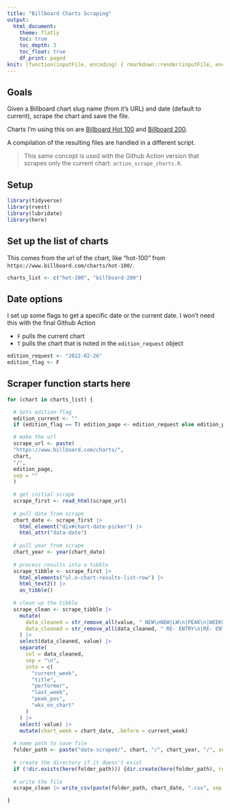 ```yaml
---
title: "Billboard Charts Scraping"
output:
  html_document:
    theme: flatly
    toc: true
    toc_depth: 3
    toc_float: true
    df_print: paged
knit: (function(inputFile, encoding) { rmarkdown::render(inputFile, encoding = encoding, output_dir = "docs") })
---
```


## Goals

Given a Billboard chart slug name (from it's URL) and date (default to current), scrape the chart and save the file.

Charts I'm using this on are [Billboard Hot 100](https://www.billboard.com/charts/hot-100/) and [Billboard 200](https://www.billboard.com/charts/billboard-200/).

A compilation of the resulting files are handled in a different script.

> This same concept is used with the Github Action version that scrapes only the current chart: `action_scrape_charts.R`.

## Setup

```r
library(tidyverse)
library(rvest)
library(lubridate)
library(here)
```


## Set up the list of charts

This comes from the url of the chart, like "hot-100" from `https://www.billboard.com/charts/hot-100/`.

```r
charts_list <- c("hot-100", "billboard-200")
```

## Date options

I set up some flags to get a specific date or the current date. I won't need this with the final Github Action

- `F` pulls the current chart
- `T` pulls the chart that is noted in the `edition_request` object

```r
edition_request <- "2022-02-26"
edition_flag <- F
```

## Scraper function starts here

```r
for (chart in charts_list) {

  # Sets edition flag
  edition_current <- ""
  if (edition_flag == T) edition_page <- edition_request else edition_page <- edition_current

  # make the url
  scrape_url <- paste(
  "https://www.billboard.com/charts/",
  chart,
  "/",
  edition_page,
  sep = ""
  )
  
  # get initial scrape
  scrape_first <- read_html(scrape_url)
  
  # pull date from scrape
  chart_date <- scrape_first |> 
    html_element("div#chart-date-picker") |> 
    html_attr("data-date")
  
  # pull year from scrape
  chart_year <- year(chart_date)
  
  # process results into a tibble
  scrape_tibble <- scrape_first |> 
    html_elements("ul.o-chart-results-list-row") |> 
    html_text2() |> 
    as_tibble()
  
  # clean up the tibble
  scrape_clean <- scrape_tibble |> 
    mutate(
      data_cleaned = str_remove_all(value, " NEW\nNEW|LW\n|PEAK\n|WEEKS\n"),
      data_cleaned = str_remove_all(data_cleaned, " RE- ENTRY\n|RE- ENTRY|RE-ENTRY")
    ) |> 
    select(data_cleaned, value) |> 
    separate(
      col = data_cleaned,
      sep = "\n",
      into = c(
        "current_week",
        "title",
        "performer",
        "last_week",
        "peak_pos",
        "wks_on_chart"
      )
    ) |> 
    select(-value) |> 
    mutate(chart_week = chart_date, .before = current_week)
  
  # name path to save file
  folder_path <- paste("data-scraped/", chart, "/", chart_year, "/", sep = "")
  
  # create the directory if it doesn't exist
  if (!dir.exists(here(folder_path))) {dir.create(here(folder_path), recursive = TRUE)}
  
  # write the file
  scrape_clean |> write_csv(paste(folder_path, chart_date, ".csv", sep = ""))

}
```



